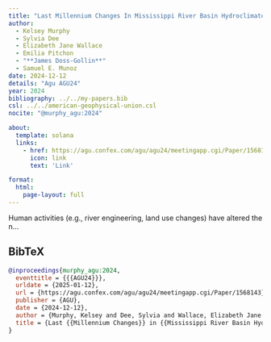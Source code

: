 ```yaml
---
title: "Last Millennium Changes In Mississippi River Basin Hydroclimate Driven By Anthropogenic Forcing And Atmospheric Dynamics"
author:
  - Kelsey Murphy
  - Sylvia Dee
  - Elizabeth Jane Wallace
  - Emilia Pitchon
  - "**James Doss-Gollin**"
  - Samuel E. Munoz
date: 2024-12-12
details: "Agu AGU24"
year: 2024
bibliography: ../../my-papers.bib
csl: ../../american-geophysical-union.csl
nocite: "@murphy_agu:2024"

about:
  template: solana
  links:
    - href: https://agu.confex.com/agu/agu24/meetingapp.cgi/Paper/1568143
      icon: link
      text: 'Link'

format:
  html:
    page-layout: full
---
```


Human activities (e.g., river engineering, land use changes) have altered the n...

## BibTeX

```bibtex
@inproceedings{murphy_agu:2024,
  eventtitle = {{{AGU24}}},
  urldate = {2025-01-12},
  url = {https://agu.confex.com/agu/agu24/meetingapp.cgi/Paper/1568143},
  publisher = {AGU},
  date = {2024-12-12},
  author = {Murphy, Kelsey and Dee, Sylvia and Wallace, Elizabeth Jane and Pitchon, Emilia and Doss-Gollin, James and Munoz, Samuel E.},
  title = {Last {{Millennium Changes}} in {{Mississippi River Basin Hydroclimate Driven}} by {{Anthropogenic Forcing}} and {{Atmospheric Dynamics}}},
}
```